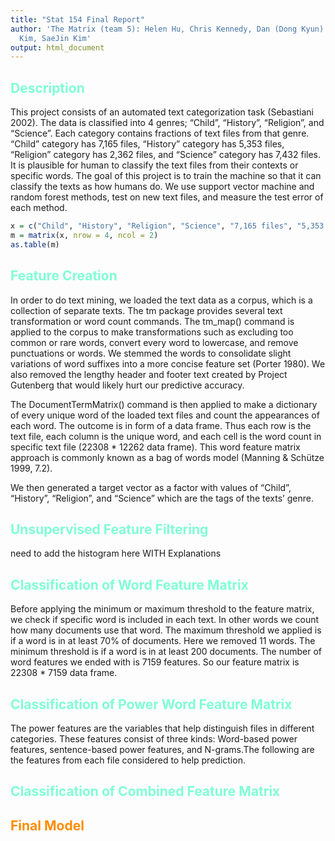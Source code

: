 ```yaml
---
title: "Stat 154 Final Report"
author: 'The Matrix (team 5): Helen Hu, Chris Kennedy, Dan (Dong Kyun) Kim, Stephanie
  Kim, SaeJin Kim'
output: html_document
---
```


## <span style="color:aquamarine">Description</span>


This project consists of an automated text categorization task (Sebastiani 2002). The data is classified into 4 genres; “Child”, “History”, “Religion”, and “Science”. Each category contains fractions of text files from that genre. “Child” category has 7,165 files, “History” category has 5,353 files, “Religion” category has 2,362 files, and “Science” category has 7,432 files. It is plausible for human to classify the text files from their contexts or specific words. The goal of this project is to train the machine so that it can classify the texts as how humans do. We use support vector machine and random forest methods, test on new text files, and measure the test error of each method.

```r
x = c("Child", "History", "Religion", "Science", "7,165 files", "5,353 files", "2,362 files", "7,432 files")
m = matrix(x, nrow = 4, ncol = 2)
as.table(m)
```

## <span style="color:aquamarine">Feature Creation</span>

In order to do text mining, we loaded the text data as a corpus, which is a collection of separate texts. The tm package provides several text transformation or word count commands. The tm_map() command is applied to the corpus to make transformations such as excluding too common or rare words, convert every word to lowercase, and remove punctuations or words. We stemmed the words to consolidate slight variations of word suffixes into a more concise feature set (Porter 1980). We also removed the lengthy header and footer text created by Project Gutenberg that would likely hurt our predictive accuracy.

The DocumentTermMatrix() command is then applied to make a dictionary of every unique word of the loaded text files and count the appearances of each word.  The outcome is in form of a data frame. Thus each row is the text file, each column is the unique word, and each cell is the word count in specific text file (22308 * 12262 data frame). This word feature matrix approach is commonly known as a bag of words model (Manning &  Schütze 1999, 7.2).

We then generated a target vector as a factor with values of “Child”, “History”, “Religion”, and “Science” which are the tags of the texts’ genre.


## <span style="color:aquamarine">Unsupervised Feature Filtering</span>

################ need to add the histogram here WITH Explanations



## <span style="color:aquamarine">Classification of Word Feature Matrix</span>

Before applying the minimum or maximum threshold to the feature matrix, we check if specific word is included in each text. In other words we count how many documents use that word. The maximum threshold we applied is if a word is in at least 70% of documents. Here we removed 11 words. The minimum threshold is if a word is in at least 200 documents. The number of word features we ended with is 7159 features. So our feature matrix is 22308 * 7159 data frame.

## <span style="color:aquamarine">Classification of Power Word Feature Matrix</span>

The power features are the variables that help distinguish files in different categories. These features consist of three kinds: Word-based power features, sentence-based power features, and N-grams.The following are the features from each file considered to help prediction. 

## <span style="color:aquamarine">Classification of Combined Feature Matrix</span>

## <span style="color:darkorange">Final Model</span>


